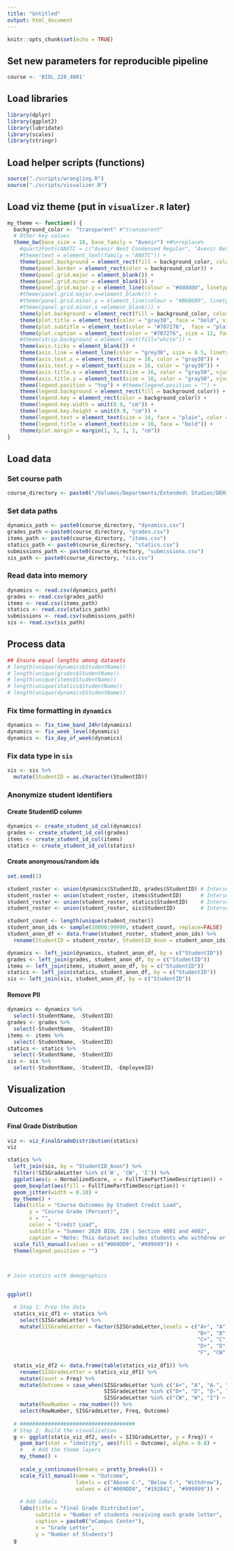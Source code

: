 ```yaml
---
title: "Untitled"
output: html_document
---
```


```r
knitr::opts_chunk$set(echo = TRUE)
```

## Set new parameters for reproducible pipeline

```r
course <- 'BIOL_228_4001'
```


## Load libraries

```r
library(dplyr)
library(ggplot2)
library(lubridate)
library(scales)
library(stringr)
```

## Load helper scripts (functions)

```r
source("./scripts/wrangling.R")
source("./scripts/visualizer.R")
```

## Load viz theme (put in `visualizer.R` later)

```r
my_theme <- function() {
  background_color <- "transparent" #"transparent"
  # Other key values
  theme_bw(base_size = 18, base_family = "Avenir") +#%+replace% 
    #quartzFonts(ANXTC = c("Avenir Next Condensed Regular", "Avenir Next Condensed Demi Bold", "Avenir Next Condensed Italic", "Avenir Next Condensed Demi Bold Italic"))
    #theme(text = element_text(family = "ANXTC")) +
    theme(panel.background = element_rect(fill = background_color, color = NA)) +
    theme(panel.border = element_rect(color = background_color)) +
    theme(panel.grid.major = element_blank()) +
    theme(panel.grid.minor = element_blank()) +
    theme(panel.grid.major.y = element_line(colour = "#dddddd", linetype = "dotted", size = 1)) + 
    #theme(panel.grid.major.x=element_blank()) +    
    #theme(panel.grid.minor.y = element_line(colour = "#B6B6B9", linetype = "dotted")) + 
    #theme(panel.grid.minor.x =element_blank()) +    
    theme(plot.background = element_rect(fill = background_color, color = NA)) +
    theme(plot.title = element_text(color = "gray30", face = "bold", size = 20, vjust = 1.00)) +
    theme(plot.subtitle = element_text(color = "#707276",  face = "plain", size = 16)) +   
    theme(plot.caption = element_text(color = "#707276", size = 12, face = "plain")) +
    #theme(strip.background = element_rect(fill="white")) +
    theme(axis.ticks = element_blank()) +
    theme(axis.line = element_line(color = "grey30", size = 0.5, linetype = "solid")) + 
    theme(axis.text.x = element_text(size = 16, color = "gray30")) +
    theme(axis.text.y = element_text(size = 16, color = "gray30")) +
    theme(axis.title.x = element_text(size = 16, color = "gray50", vjust = 0)) +
    theme(axis.title.y = element_text(size = 16, color = "gray50", vjust = 1.00)) + 
    theme(legend.position = "top") + #theme(legend.position = "") +
    theme(legend.background = element_rect(fill = background_color)) +
    theme(legend.key = element_rect(color = background_color)) +
    theme(legend.key.width = unit(0.9, "cm")) +
    theme(legend.key.height = unit(0.9, "cm")) +
    theme(legend.text = element_text(size = 14, face = "plain", color = "gray50")) +
    theme(legend.title = element_text(size = 16, face = "bold")) +
    theme(plot.margin = margin(1, 1, 1, 1, "cm")) 
}
```


## Load data

### Set course path

```r
course_directory <- paste0("/Volumes/Departments/Extended\ Studies/DEHistData/Analytics_BC/", course, '/input/')
```

### Set data paths

```r
dynamics_path <- paste0(course_directory, "dynamics.csv")
grades_path <-paste0(course_directory, "grades.csv")
items_path <- paste0(course_directory, "items.csv")
statics_path <- paste0(course_directory, "statics.csv")
submissions_path <- paste0(course_directory, "submissions.csv")
sis_path <- paste0(course_directory, "sis.csv")
```

### Read data into memory

```r
dynamics <- read.csv(dynamics_path)
grades <- read.csv(grades_path)
items <- read.csv(items_path)
statics <- read.csv(statics_path)
submissions <- read.csv(submissions_path)
sis <- read.csv(sis_path)
```

## Process data

```r
## Ensure equal lengths among datasets
# length(unique(dynamics$StudentName))
# length(unique(grades$StudentName))
# length(unique(items$StudentName))
# length(unique(statics$StudentName))
# length(unique(dynamics$StudentName))
```

### Fix time formatting in `dynamics`

```r
dynamics <- fix_time_band_24hr(dynamics)
dynamics <- fix_week_level(dynamics)
dynamics <- fix_day_of_week(dynamics)
```

### Fix data type in `sis`

```r
sis <- sis %>%
  mutate(StudentID = as.character(StudentID))
```


### Anonymize student identifiers

#### Create StudentID column

```r
dynamics <- create_student_id_col(dynamics)
grades <- create_student_id_col(grades)
items <- create_student_id_col(items)
statics <- create_student_id_col(statics)
```

#### Create anonymous/random ids

```r
set.seed(1)

student_roster <- union(dynamics$StudentID, grades$StudentID) # Intersect dynamics and grades
student_roster <- union(student_roster, items$StudentID)      # Intersect items    
student_roster <- union(student_roster, statics$StudentID)    # Intersect statics
student_roster <- union(student_roster, sis$StudentID)        # Intersect sis

student_count <- length(unique(student_roster))
student_anon_ids <- sample(10000:99999, student_count, replace=FALSE)
student_anon_df <- data.frame(student_roster, student_anon_ids) %>%
  rename(StudentID = student_roster, StudentID_Anon = student_anon_ids)

dynamics <- left_join(dynamics, student_anon_df, by = c("StudentID"))
grades <- left_join(grades, student_anon_df, by = c("StudentID"))
items <- left_join(items, student_anon_df, by = c("StudentID"))
statics <- left_join(statics, student_anon_df, by = c("StudentID"))
sis <- left_join(sis, student_anon_df, by = c("StudentID"))
```

#### Remove PII

```r
dynamics <- dynamics %>%
  select(-StudentName, -StudentID)
grades <- grades %>%
  select(-StudentName, -StudentID)
items <- items %>%
  select(-StudentName, -StudentID)
statics <- statics %>%
  select(-StudentName, -StudentID)
sis <- sis %>%
  select(-StudentName, -StudentID, -EmployeeID)
```

## Visualization

### Outcomes

#### Final Grade Distribution

```r
viz <- viz_FinalGradeDistribution(statics)
viz
```

```r
statics %>%
  left_join(sis, by = "StudentID_Anon") %>%
  filter(!SISGradeLetter %in% c('W', 'CW', 'I')) %>%
  ggplot(aes(y = NormalizedScore, x = FullTimePartTimeDescription)) +
  geom_boxplot(aes(fill = FullTimePartTimeDescription)) +
  geom_jitter(width = 0.10) +
  my_theme() +
  labs(title = "Course Outcomes by Student Credit Load", 
       y = "Course Grade (Percent)", 
       x = "", 
       color = "Credit Load",
       subtitle = "Summer 2020 BIOL 228 | Section 4001 and 4002",
       caption = "Note: This dataset excludes students who withdrew or had an incomplete term") +
  scale_fill_manual(values = c("#009DD9", "#999999")) +
  theme(legend.position = "")

  
```

```r
# Join statics with demographics


ggplot()
```




```r
  # Step 1: Prep the data
  statics_viz_df1 <- statics %>%
    select(SISGradeLetter) %>%
    mutate(SISGradeLetter = factor(SISGradeLetter,levels = c("A+", "A", "A-", 
                                                             "B+", "B", "B-", 
                                                             "C+", "C", "C-", 
                                                             "D+", "D", "D-", 
                                                             "F", "CW", "W")))
  
  statis_viz_df2 <- data.frame(table(statics_viz_df1)) %>%
    rename(SISGradeLetter = statics_viz_df1) %>%
    mutate(Count = Freq) %>% 
    mutate(Outcome = case_when(SISGradeLetter %in% c("A+", "A", "A-", "B+", "B", "B-", "C+", "C", "C-") ~ "Above C-",
                               SISGradeLetter %in% c("D+", "D", "D-", "F") ~ "DF",
                               SISGradeLetter %in% c("CW", "W", "I") ~ "Withdrew/Incomplete")) %>%
    mutate(RowNumber = row_number()) %>%
    select(RowNumber, SISGradeLetter, Freq, Outcome)
  
  # #####################################
  # Step 2: Build the visualization
  g <- ggplot(statis_viz_df2, aes(x = SISGradeLetter, y = Freq)) + 
    geom_bar(stat = "identity", aes(fill = Outcome), alpha = 0.8) +
    #   # Add the theme layers
    my_theme() +
    
    scale_y_continuous(breaks = pretty_breaks()) +
    scale_fill_manual(name = "Outcome", 
                      labels = c("Above C-", "Below C-", "Withdrew"), 
                      values = c("#009DD9", "#192841", "#999999")) +
    
    # Add labels
    labs(title = "Final Grade Distribution",
         subtitle = "Number of students receiving each grade letter",
         caption = paste0("eCampus Center"),
         x = "Grade Letter",
         y = "Number of Students")
  g
```





























